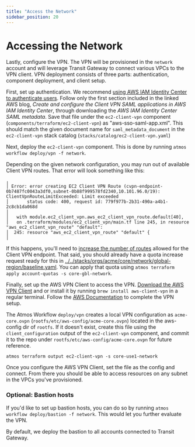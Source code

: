 ```yaml
---
title: "Access the Network"
sidebar_position: 20
---
```


# Accessing the Network

Lastly, configure the VPN. The VPN will be provisioned in the `network` account and will leverage Transit Gateway to
connect various VPCs to the VPN client. VPN deployment consists of three parts: authentication, component deployment,
and client setup.

First, set up authentication. We recommend
[using AWS IAM Identity Center to authenticate users](https://aws.amazon.com/blogs/security/authenticate-aws-client-vpn-users-with-aws-single-sign-on/).
Follow only the first section included in the linked AWS blog, _Create and configure the Client VPN SAML applications in
AWS IAM Identity Center_, through downloading the _AWS IAM Identity Center SAML metadata_. Save that file under the
`ec2-client-vpn` component (`components/terraform/ec2-client-vpn`) as "aws-sso-saml-app.xml". This should match the
given document name for `saml_metadata_document` in the `ec2-client-vpn` stack catalog
(`stacks/catalog/ec2-client-vpn.yaml`)

Next, deploy the `ec2-client-vpn` component. This is done by running `atmos workflow deploy/vpn -f network`.

Depending on the given network configuration, you may run out of available Client VPN routes. That error will look
something like this:

```
╷
│ Error: error creating EC2 Client VPN Route (cvpn-endpoint-0b7487fc0043a3df0,subnet-0b88f999578fd2340,10.101.96.0/19): ClientVpnRouteLimitExceeded: Limit exceeded
│       status code: 400, request id: 779f977b-2b31-490a-a4b1-2c8cb1da068d
│
│   with module.ec2_client_vpn.aws_ec2_client_vpn_route.default[40],
│   on .terraform/modules/ec2_client_vpn/main.tf line 245, in resource "aws_ec2_client_vpn_route" "default":
│  245: resource "aws_ec2_client_vpn_route" "default" {
│
```

If this happens, you'll need to
[increase the number of routes](https://console.aws.amazon.com/servicequotas/home/services/ec2/quotas/L-401D78F7)
allowed for the Client VPN endpoint. That said, you should already have a quota increase request ready for this in
[../../stacks/orgs/acme/core/network/global-region/baseline.yaml](../../stacks/orgs/acme/core/network/global-region/baseline.yaml).
You can apply that quota using `atmos terraform apply account-quotas -s core-gbl-network`.

Finally, set up the AWS VPN Client to access the VPN.
[Download the AWS VPN Client](https://aws.amazon.com/vpn/client-vpn-download/) and or install it by running
`brew install aws-client-vpn` in a regular terminal. Follow the
[AWS Documentation](https://docs.aws.amazon.com/vpn/latest/clientvpn-user/connect-aws-client-vpn-connect.html) to
complete the VPN setup.

The Atmos Workflow `deploy/vpn` creates a local VPN configuration as `acme-core.ovpn`
(`rootfs/etc/aws-config/acme-core.ovpn`) located in the aws-config dir of `rootfs`. If it doesn't exist, create this
file using the `client_configuration` output of the `ec2-client-vpn` component, and commit it to the repo under
`rootfs/etc/aws-config/acme-core.ovpn` for future reference.

```
atmos terraform output ec2-client-vpn -s core-use1-network
```

Once you configure the AWS VPN Client, set the file as the config and connect. From there you should be able to access
resources on any subnet in the VPCs you've provisioned.

### Optional: Bastion hosts

If you'd like to set up bastion hosts, you can do so by running `atmos workflow deploy/bastion -f network`. This would
let you further evaluate the VPN.

By default, we deploy the bastion to all accounts connected to Transit Gateway.
